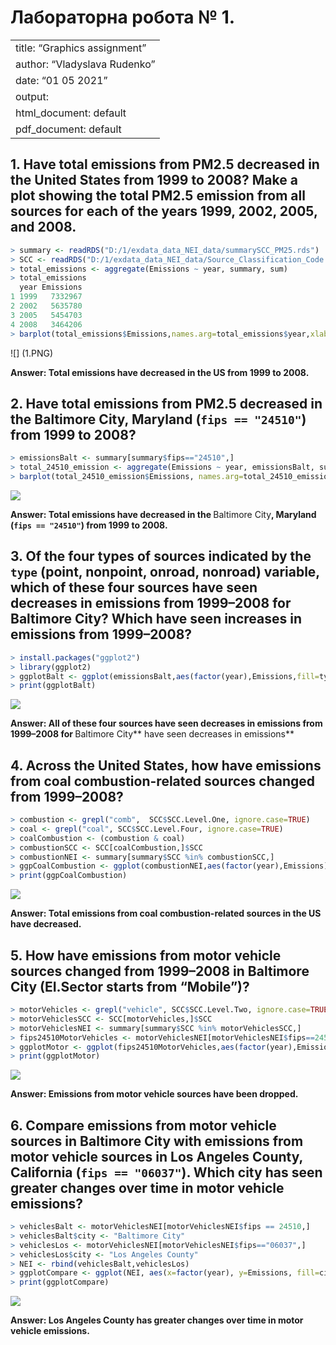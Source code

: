 Лабораторна робота № 1.
================
---
title: "Graphics assignment"
author: "Vladyslava Rudenko"
date: "01 05 2021"
output:
  html_document: default
  pdf_document: default
---
## 1. Have total emissions from PM2.5 decreased in the United States from 1999 to 2008? Make a plot showing the **total** PM2.5 emission from all sources for each of the years 1999, 2002, 2005, and 2008.

``` r
> summary <- readRDS("D:/1/exdata_data_NEI_data/summarySCC_PM25.rds")
> SCC <- readRDS("D:/1/exdata_data_NEI_data/Source_Classification_Code.rds")
> total_emissions <- aggregate(Emissions ~ year, summary, sum)
> total_emissions
  year Emissions
1 1999   7332967
2 2002   5635780
3 2005   5454703
4 2008   3464206
> barplot(total_emissions$Emissions,names.arg=total_emissions$year,xlab="Year",ylab="Emissions",main="Total Emissions", col = "steelblue")
```

![] (1.PNG)


**Answer: Total emissions have decreased in the US from 1999 to 2008.**

## 2. Have total emissions from PM2.5 decreased in the **Baltimore City**, Maryland (`fips == "24510"`) from 1999 to 2008?

```r
> emissionsBalt <- summary[summary$fips=="24510",]
> total_24510_emission <- aggregate(Emissions ~ year, emissionsBalt, sum)
> barplot(total_24510_emission$Emissions, names.arg=total_24510_emission$year, xlab="Year", ylab="Emissions", main="Total Emissions in the Baltimore City", col = "steelblue")
```
![](plots/lab1_task2.png)

**Answer: Total emissions have decreased in the **Baltimore City**, Maryland (`fips == "24510"`) from 1999 to 2008.**

## 3. Of the four types of sources indicated by the `type` (point, nonpoint, onroad, nonroad) variable, which of these four sources have seen decreases in emissions from 1999–2008 for **Baltimore City**? Which have seen increases in emissions from 1999–2008?

```r
> install.packages("ggplot2")
> library(ggplot2)
> ggplotBalt <- ggplot(emissionsBalt,aes(factor(year),Emissions,fill=type)) + geom_bar(stat="identity") + scale_fill_manual(values = c("tomato","skyblue","orange","purple")) + theme_bw() + guides() + facet_grid(.~type,scales = "free",space = "free") + labs(x="Year", y=expression("Total Emission")) + labs(title=expression("Emissions in Baltimore City"))
> print(ggplotBalt)
```
![](plots/lab1_task3.png)

**Answer: All of these four sources have seen decreases in emissions from 1999–2008 for **Baltimore City** have seen decreases in emissions**

## 4. Across the United States, how have emissions from coal combustion-related sources changed from 1999–2008?

```r
> combustion <- grepl("comb",  SCC$SCC.Level.One, ignore.case=TRUE)
> coal <- grepl("coal", SCC$SCC.Level.Four, ignore.case=TRUE) 
> coalCombustion <- (combustion & coal)
> combustionSCC <- SCC[coalCombustion,]$SCC
> combustionNEI <- summary[summary$SCC %in% combustionSCC,]
> ggpCoalCombustion <- ggplot(combustionNEI,aes(factor(year),Emissions)) + geom_bar(stat="identity") +  theme_bw() +  guides() + labs(x="Year", y=expression("Total emission")) + labs(title=expression("Coal combustion emissions"))
> print(ggpCoalCombustion)
```
![](plots/lab1_task4.png)

**Answer: Total emissions from coal combustion-related sources in the US have decreased.**

## 5. How have emissions from motor vehicle sources changed from 1999–2008 in **Baltimore City** (EI.Sector starts from "Mobile")?

```r
> motorVehicles <- grepl("vehicle", SCC$SCC.Level.Two, ignore.case=TRUE)
> motorVehiclesSCC <- SCC[motorVehicles,]$SCC
> motorVehiclesNEI <- summary[summary$SCC %in% motorVehiclesSCC,]
> fips24510MotorVehicles <- motorVehiclesNEI[motorVehiclesNEI$fips==24510,]
> ggplotMotor <- ggplot(fips24510MotorVehicles,aes(factor(year),Emissions)) + geom_bar(stat="identity") + theme_bw() +  guides() + labs(x="Year", y=expression("Total emission")) +  labs(title=expression("Motor vehicle emissions"))
> print(ggplotMotor)
```
![](plots/lab1_task5.png)

**Answer: Emissions from motor vehicle sources have been dropped.**

## 6. Compare emissions from motor vehicle sources in Baltimore City with emissions from motor vehicle sources in **Los Angeles County**, California (`fips == "06037"`). Which city has seen greater changes over time in motor vehicle emissions?

```r
> vehiclesBalt <- motorVehiclesNEI[motorVehiclesNEI$fips == 24510,]
> vehiclesBalt$city <- "Baltimore City"
> vehiclesLos <- motorVehiclesNEI[motorVehiclesNEI$fips=="06037",]
> vehiclesLos$city <- "Los Angeles County"
> NEI <- rbind(vehiclesBalt,vehiclesLos)
> ggplotCompare <- ggplot(NEI, aes(x=factor(year), y=Emissions, fill=city)) + geom_bar(aes(fill=year),stat="identity") + facet_grid(scales="free", space="free", .~city) + guides(fill=FALSE) + theme_bw() + labs(x="year", y=expression("Total PM"[2.5]*" Emission (Kilo-Tons)")) + labs(title=expression("Motor vehicle emissions"))
> print(ggplotCompare)
```
![](plots/lab1_task6.png)

**Answer: Los Angeles County has greater changes over time in motor vehicle emissions.**
